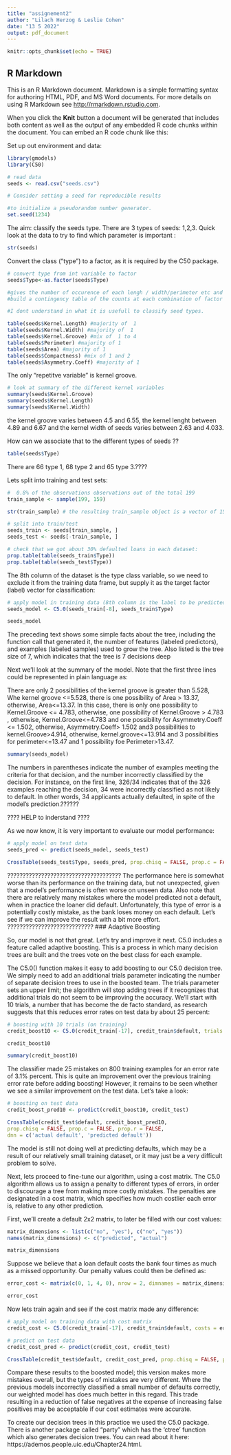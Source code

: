 ```yaml
---
title: "assignement2"
author: "Lilach Herzog & Leslie Cohen"
date: "13 5 2022"
output: pdf_document
---
```


```r
knitr::opts_chunk$set(echo = TRUE)
```

## R Markdown

This is an R Markdown document. Markdown is a simple formatting syntax for authoring HTML, PDF, and MS Word documents. For more details on using R Markdown see <http://rmarkdown.rstudio.com>.

When you click the **Knit** button a document will be generated that includes both content as well as the output of any embedded R code chunks within the document. You can embed an R code chunk like this:



Set up out environment and data:

```r
library(gmodels)
library(C50)

# read data
seeds <- read.csv("seeds.csv")

# Consider setting a seed for reproducible results

#to initialize a pseudorandom number generator. 
set.seed(1234)
```


The aim: classify the seeds type.
There are 3 types of seeds: 1,2,3.
Quick look at the data to try to find which parameter is important :

```r
str(seeds)
```

Convert the class ("type") to a factor, as it is required by the C50 package.

```r
# convert type from int variable to factor
seeds$Type<-as.factor(seeds$Type)
```


```r
#gives the number of occurence of each lengh / width/perimeter etc and order them from the lower to the higher kernel/perimeter etc
#build a contingency table of the counts at each combination of factor levels

#I dont understand in what it is usefull to classify seed types.

table(seeds$Kernel.Length) #majority of  1
table(seeds$Kernel.Width) #majority of  1
table(seeds$Kernel.Groove) #mix of  1 to 4
table(seeds$Perimeter) #majority of 1
table(seeds$Area) #majority of 1
table(seeds$Compactness) #mix of 1 and 2
table(seeds$Asymmetry.Coeff) #majority of 1

```
The only "repetitve variable" is kernel groove.


```r
# look at summary of the different kernel variables 
summary(seeds$Kernel.Groove)
summary(seeds$Kernel.Length)
summary(seeds$Kernel.Width)

```
the kernel groove varies between 4.5 and 6.55, the kernel lenght between 4.89 and 6.67
and the kernel width of seeds varies between 2.63 and 4.033. 

How can we associate that to the different types of seeds ??

```r
table(seeds$Type)
```
There are 66 type 1, 68 type 2 and 65 type 3.????

Lets split into training and test sets:

```r
#  0.8% of the observations observations out of the total 199
train_sample <- sample(199, 159)

str(train_sample) # the resulting train_sample object is a vector of 159 random integers

# split into train/test
seeds_train <- seeds[train_sample, ]
seeds_test <- seeds[-train_sample, ]

# check that we got about 30% defaulted loans in each dataset:
prop.table(table(seeds_train$Type))
prop.table(table(seeds_test$Type))
```

The 8th column of the dataset is the type class variable, so we need to exclude it from the training data frame, but supply it as the target factor (label) vector for classification:

```r
# apply model in training data (8th column is the label to be predicted)
seeds_model <- C5.0(seeds_train[-8], seeds_train$Type)

seeds_model
```

The preceding text shows some simple facts about the tree, including the function
call that generated it, the number of features (labeled predictors), and examples
(labeled samples) used to grow the tree. Also listed is the tree size of 7, which
indicates that the tree is 7 decisions deep 

Next we'll look at the summary of the model. 
Note that the first three lines could be represented in plain language as:

There are only 2 possibilities of the kernel groove is greater than 5.528,
Whe kernel groove <=5.528, there is one possibility of Area > 13.37, otherwise, Area<=13.37.
In this case, there is only one possibility to Kernel.Groove <= 4.783, otherwise, one possibility of Kernel.Groove > 4.783 , otherwise, Kernel.Groove<=4.783 and one possibility for Asymmetry.Coeff <= 1.502, otherwise, Asymmetry.Coeff> 1.502 and3 possibilities to kernel.Groove>4.914, otherwise, kernel.groove<=13.914 and 3 possibilities for perimeter<=13.47 and 1 possibility foe Perimeter>13.47.

```r
summary(seeds_model)
```

The numbers in parentheses indicate the number of examples meeting the criteria for
that decision, and the number incorrectly classified by the decision. 
For instance, on the first line, 326/34 indicates that of the 326 examples reaching the decision, 34 were incorrectly classified as not likely to default. In other words, 34 applicants actually defaulted, in spite of the model's prediction.??????

???? HELP to inderstand ????

As we now know, it is very important to evaluate our model performance:

```r
# apply model on test data
seeds_pred <- predict(seeds_model, seeds_test)

CrossTable(seeds_test$Type, seeds_pred, prop.chisq = FALSE, prop.c = FALSE, prop.r = FALSE, dnn = c('actual type', 'predicted type'))
```
?????????????????????????????????????
The performance here is somewhat worse than its performance on the
training data, but not unexpected, given that a model's performance is often worse
on unseen data. Also note that there are relatively many mistakes where the model predicted not a default, when in practice the loaner did default. 
Unfortunately, this type of error is a potentially costly mistake, as the bank loses money on each default. 
Let's see if we can improve the result with a bit more effort.
????????????????????????????
### Adaptive Boosting

So, our model is not that great. Let's try and improve it next. C5.0 includes a feature called adaptive boosting. This is a process in which many decision trees are built and the trees vote on the best class for each example. 

The C5.0() function makes it easy to add boosting to our C5.0 decision tree. We
simply need to add an additional trials parameter indicating the number of
separate decision trees to use in the boosted team. The trials parameter sets an
upper limit; the algorithm will stop adding trees if it recognizes that additional 
trials do not seem to be improving the accuracy. 
We'll start with 10 trials, a number that has become the de facto standard, as research 
suggests that this reduces error rates on test data by about 25 percent:

```r
# boosting with 10 trials (on training)
credit_boost10 <- C5.0(credit_train[-17], credit_train$default, trials = 10)

credit_boost10

summary(credit_boost10)
```

The classifier made 25 mistakes on 800 training examples for an error rate of
3.1% percent. This is quite an improvement over the previous training error rate
before adding boosting! However, it remains to be seen whether we see
a similar improvement on the test data. Let's take a look:

```r
# boosting on test data
credit_boost_pred10 <- predict(credit_boost10, credit_test)

CrossTable(credit_test$default, credit_boost_pred10,
prop.chisq = FALSE, prop.c = FALSE, prop.r = FALSE,
dnn = c('actual default', 'predicted default'))
```

The model is still not doing well at predicting defaults, which may be a result of our relatively small training dataset, or it may just be a very difficult problem to solve.

Next, lets proceed to fine-tune our algorithm, using a cost matrix. 
The C5.0 algorithm allows us to assign a penalty to different types of errors, in order to discourage a tree from making more costly mistakes. The penalties are designated in a cost matrix, which specifies how much costlier each error is, relative to any other prediction.

First, we'll create a default 2x2 matrix, to later be filled with our cost values:

```r
matrix_dimensions <- list(c("no", "yes"), c("no", "yes"))
names(matrix_dimensions) <- c("predicted", "actual")

matrix_dimensions
```

Suppose we believe that a loan default costs the bank four times as much as a missed opportunity. 
Our penalty values could then be defined as:

```r
error_cost <- matrix(c(0, 1, 4, 0), nrow = 2, dimnames = matrix_dimensions)

error_cost
```

Now lets train again and see if the cost matrix made any difference:

```r
# apply model on training data with cost matrix
credit_cost <- C5.0(credit_train[-17], credit_train$default, costs = error_cost)

# predict on test data
credit_cost_pred <- predict(credit_cost, credit_test)

CrossTable(credit_test$default, credit_cost_pred, prop.chisq = FALSE, prop.c = FALSE, prop.r = FALSE, dnn = c('actual default', 'predicted default'))
```

Compare these results to the boosted model; this version makes more mistakes overall, but the types of mistakes are very different. Where the previous models incorrectly classified a small number of defaults correctly, our weighted model has does much better in this regard. This trade resulting in a reduction of false negatives at the expense of increasing false positives may be acceptable if our cost estimates were accurate.


To create our decision trees in this practice we used the C5.0 package. 
There is another package called "party" which has the 'ctree' function which
also generates decision trees. You can read about it here: https://ademos.people.uic.edu/Chapter24.html.


